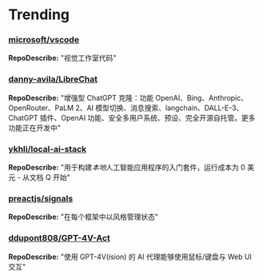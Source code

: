 # Trending

### [microsoft/vscode](https://github.com/microsoft/vscode)
**RepoDescribe:** "视觉工作室代码"
  

### [danny-avila/LibreChat](https://github.com/danny-avila/LibreChat)
**RepoDescribe:** "增强型 ChatGPT 克隆：功能 OpenAI、Bing、Anthropic、OpenRouter、PaLM 2、AI 模型切换、消息搜索、langchain、DALL-E-3、ChatGPT 插件、OpenAI 功能、安全多用户系统、预设、完全开源自托管。更多功能正在开发中"
  

### [ykhli/local-ai-stack](https://github.com/ykhli/local-ai-stack)
**RepoDescribe:** "用于构建*本地*人工智能应用程序的入门套件，运行成本为 0 美元 - 从文档 Q 开始"
  

### [preactjs/signals](https://github.com/preactjs/signals)
**RepoDescribe:** "在每个框架中以风格管理状态"
  

### [ddupont808/GPT-4V-Act](https://github.com/ddupont808/GPT-4V-Act)
**RepoDescribe:** "使用 GPT-4V(ision) 的 AI 代理能够使用鼠标/键盘与 Web UI 交互"
  


